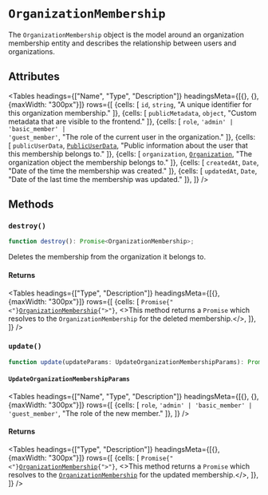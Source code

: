 
# `OrganizationMembership`

The `OrganizationMembership` object is the model around an organization membership entity and describes the relationship between users and organizations.

## Attributes

<Tables
  headings={["Name", "Type", "Description"]}
  headingsMeta={[{}, {}, {maxWidth: "300px"}]}
  rows={[
  {cells: [
  <code>id</code>,
  <code>string</code>,
  "A unique identifier for this organization membership."
  ]},
  {cells: [
  <code>publicMetadata</code>,
  <code>object</code>,
  "Custom metadata that are visible to the frontend."
  ]},
  {cells: [
  <code>role</code>,
  <code>'admin' | 'basic_member' | 'guest_member'</code>,
  "The role of the current user in the organization."
  ]},
  {cells: [
  <code>publicUserData</code>,
  <code><a href="/reference-js/types/public-user-data">PublicUserData</a></code>,
  "Public information about the user that this membership belongs to."
  ]},
  {cells: [
  <code>organization</code>,
  <code><a href="/reference-js/organization/organization">Organization</a></code>,
  "The organization object the membership belongs to."
  ]},
  {cells: [
  <code>createdAt</code>,
  <code>Date</code>,
  "Date of the time the membership was created."
  ]},
  {cells: [
  <code>updatedAt</code>,
  <code>Date</code>,
  "Date of the last time the membership was updated."
  ]},
  ]}
/>

## Methods

### `destroy()`

```typescript
function destroy(): Promise<OrganizationMembership>;
```

Deletes the membership from the organization it belongs to.

#### Returns

<Tables
  headings={["Type", "Description"]}
  headingsMeta={[{}, {maxWidth: "300px"}]}
  rows={[
  {cells: [
  <code>Promise{"<"}<a href="/reference-js/organization-membership">OrganizationMembership</a>{">"}</code>,
  <>This method returns a <code>Promise</code> which resolves to the <code>OrganizationMembership</code> for the deleted membership.</>,
  ]},
  ]}
/>

### `update()`

```typescript
function update(updateParams: UpdateOrganizationMembershipParams): Promise<OrganizationMembership>;
```

#### `UpdateOrganizationMembershipParams`

<Tables
  headings={["Name", "Type", "Description"]}
  headingsMeta={[{}, {}, {maxWidth: "300px"}]}
  rows={[
  {cells: [
  <code>role</code>,
  <code>'admin' | 'basic_member' | 'guest_member'</code>,
  "The role of the new member."
  ]},
  ]}
/>

#### Returns

<Tables
  headings={["Type", "Description"]}
  headingsMeta={[{}, {maxWidth: "300px"}]}
  rows={[
  {cells: [
  <code>Promise{"<"}<a href="/reference-js/organization-membership">OrganizationMembership</a>{">"}</code>,
  <>This method returns a <code>Promise</code> which resolves to the <code><a href="/reference-js/organization-membership">OrganizationMembership</a></code> for the updated membership.</>,
  ]},
  ]}
/>
